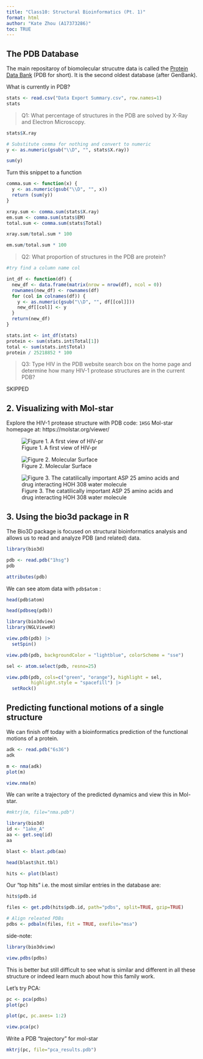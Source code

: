 ```yaml
---
title: "Class10: Structural Bioinformatics (Pt. 1)"
format: html
author: "Kate Zhou (A17373286)"
toc: TRUE
---
```


## The PDB Database

The main repositaroy of biomolecular strucutre data is called the [Protein Data Bank](http://www.rcsb.org/) (PDB for short). It is the second oldest database (after GenBank).

What is currently in PDB?
```r
stats <- read.csv("Data Export Summary.csv", row.names=1)
stats 
```

> Q1: What percentage of structures in the PDB are solved by X-Ray and Electron Microscopy.

```r
stats$X.ray
```
```r
# Substitute comma for nothing and convert to numeric
y <- as.numeric(gsub("\\D", "", stats$X.ray))

sum(y)

```
Turn this snippet to a function

```r
comma.sum <- function(x) {
  y <- as.numeric(gsub("\\D", "", x))
  return (sum(y))
}
```

```r
xray.sum <- comma.sum(stats$X.ray)
em.sum <- comma.sum(stats$EM)
total.sum <- comma.sum(stats$Total)
```

```r
xray.sum/total.sum * 100
```
```r
em.sum/total.sum * 100
```

> Q2: What proportion of structures in the PDB are protein?

```r
#try find a column name col

int_df <- function(df) {
  new_df <- data.frame(matrix(nrow = nrow(df), ncol = 0))
  rownames(new_df) <- rownames(df)
  for (col in colnames(df)) {
    y <- as.numeric(gsub("\\D", "", df[[col]]))
    new_df[[col]] <- y
  }
  return(new_df)
}
```

```r
stats.int <- int_df(stats)
protein <- sum(stats.int$Total[1])
total <- sum(stats.int$Total)
protein / 25218852 * 100
```

> Q3: Type HIV in the PDB website search box on the home page and determine how many HIV-1 protease structures are in the current PDB?

SKIPPED

## 2. Visualizing with Mol-star

Explore the HIV-1 protease structure with PDB code: `1HSG`
Mol-star homepage at: https://molstar.org/viewer/

![Figure 1. A first view of HIV-pr](1HSG.png)

![Figure 2. Molecular Surface](1HSG(2).png)

![Figure 3. The catatilically important ASP 25 amino acids and drug interacting HOH 308 water molecule](1HSG(3).png)

## 3. Using the bio3d package in R

The Bio3D package is focused on structural bioinformatics analysis and allows us to read and analyze PDB (and related)
data.

```r
library(bio3d)
```

```r
pdb <- read.pdb("1hsg")
pdb
```

```r
attributes(pdb)
```

We can see atom data with `pdb$atom` :
```r
head(pdb$atom)
```

```r
head(pdbseq(pdb))
```
```r
library(bio3dview)
library(NGLVieweR)
```

```r
view.pdb(pdb) |>
  setSpin()
```
```r
view.pdb(pdb, backgroundColor = "lightblue", colorScheme = "sse")
```

```r
sel <- atom.select(pdb, resno=25)

view.pdb(pdb, cols=c("green", "orange"), highlight = sel,
         highlight.style = "spacefill") |>
  setRock()

```

## Predicting functional motions of a single structure

We can finish off today with a bioinformatics prediction of the functional motions of a protein.

```r
adk <- read.pdb("6s36")
adk
```

```r
m <- nma(adk)
plot(m)
```

```r
view.nma(m)
```

We can write a trajectory of the predicted dynamics and view this in Mol-star.
```r
#mktrj(m, file="nma.pdb")
```

```r
library(bio3d)
id <- "1ake_A"
aa <- get.seq(id)
aa
```

```r
blast <- blast.pdb(aa)
```
```r
head(blast$hit.tbl)
```

```r
hits <- plot(blast)
```

Our "top hits" i.e. the most similar entries in the database are:
```r
hits$pdb.id
```

```r
files <- get.pdb(hits$pdb.id, path="pdbs", split=TRUE, gzip=TRUE)
```

```r
# Align releated PDBs
pdbs <- pdbaln(files, fit = TRUE, exefile="msa")
```
side-note:
```r
library(bio3dview)

view.pdbs(pdbs)
```

This is better but still difficult to see what is similar and different in all these structure or indeed learn much about how this family work.

Let's try PCA:
```r
pc <- pca(pdbs)
plot(pc)
```

```r
plot(pc, pc.axes= 1:2)
```

```r
view.pca(pc)
```

Write a PDB "trajectory" for mol-star
```r
mktrj(pc, file="pca_results.pdb")
```

